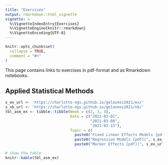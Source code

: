 ```yaml
---
title: "Exercises"
output: rmarkdown::html_vignette
vignette: >
  %\VignetteIndexEntry{Exercises}
  %\VignetteEngine{knitr::rmarkdown}
  %\VignetteEncoding{UTF-8}
---
```


```r
knitr::opts_chunk$set(
  collapse = TRUE,
  comment = "#>"
)
```

This page contains links to exercises in pdf-format and as Rmarkdown notebooks.

## Applied Statistical Methods

```r
s_ex_url <- 'https://charlotte-ngs.github.io/gelasmss2021/ex/'
s_nb_url <- 'https://charlotte-ngs.github.io/gelasmss2021/nb/'
tbl_asm_ex <- tibble::tibble(Week = c(2, 3, 4),
                             Date = c("2021-03-01",
                                      "2021-03-08",
                                      "2021-03-15"),
                             Topic = c(
                               paste0("Fixed Linear Effects Models [pdf](", s_ex_url, "asm-w02-ex01.pdf) | [nb](", s_ex_url, "asm-w02-ex01_nb.nb.html)", collapse = ''),
                               paste0("Regression Models [pdf](", s_ex_url, "asm_ex02.pdf) | [nb](", s_nb_url, "asm_ex02_nb.nb.html)", collapse = ''),
                               paste0("Marker Effects [pdf](", s_ex_url, "asm_ex03.pdf) | [nb](", s_nb_url, "asm_ex03_nb.nb.html)", collapse = '')))

# show the table
knitr::kable(tbl_asm_ex)
```

